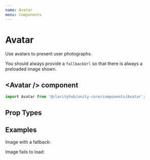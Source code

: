 ```yaml
---
name: Avatar
menu: Components
---
```



# Avatar

Use avatars to present user photographs.

You should always provide a `fallbackUrl` so that there is always
a preloaded image shown.

## \<Avatar /\> component

```js
import Avatar from '@clarityhub/unity-core/components/Avatar';
```

## Prop Types

<PropsTable of={Avatar} />

## Examples

Image with a fallback:

<Playground>
    <Avatar
        url="/public/ivan-avatar.png"
        fallbackUrl="/public/avatar-placeholder.png"
        alt="Ivan's Avatar"
    />
</Playground>

Image fails to load:

<Playground>
    <Avatar
        url="/public/invalid-url.png"
        fallbackUrl="/public/avatar-placeholder.png"
        alt="Ivan's Avatar"
    />
</Playground>